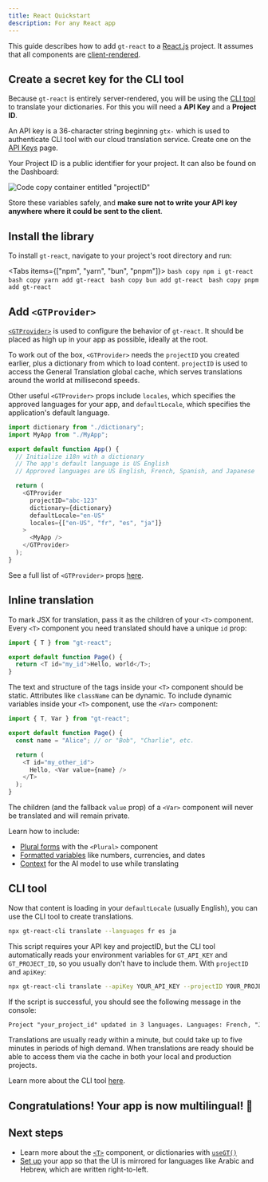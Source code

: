 ```yaml
---
title: React Quickstart
description: For any React app
---
```


This guide describes how to add `gt-react` to a [React.js](https://react.dev) project. It assumes that all components are [client-rendered](<https://react.dev/reference/rsc/use-client#noun-labs-1201738-(2)>).

## Create a secret key for the CLI tool

Because `gt-react` is entirely server-rendered, you will be using the [CLI tool](/cli) to translate your dictionaries.
For this you will need a **API Key** and a **Project ID**.

An API key is a 36-character string beginning `gtx-` which is used to authenticate CLI tool with our cloud translation service. Create one on the [API Keys](https://generaltranslation.com/dashboard/redirect/api-keys) page.

Your Project ID is a public identifier for your project. It can also be found on the Dashboard:

![Code copy container entitled "projectID"](/screenshots/project_id.png)

Store these variables safely, and **make sure not to write your API key anywhere where it could be sent to the client**.

## Install the library

To install `gt-react`, navigate to your project's root directory and run:

<Tabs items={["npm", "yarn", "bun", "pnpm"]}>
  <Tab value="npm">```bash copy npm i gt-react ```</Tab>
  <Tab value="yarn">```bash copy yarn add gt-react ```</Tab>
  <Tab value="bun">```bash copy bun add gt-react ```</Tab>
  <Tab value="pnpm">```bash copy pnpm add gt-react ```</Tab>
</Tabs>

## Add `<GTProvider>`

[`<GTProvider>`](/docs/gt-react/provider#config) is used to configure the behavior of `gt-react`. It should be placed as high up in your app as possible, ideally at the root.

To work out of the box, `<GTProvider>` needs the `projectID` you created earlier, plus a dictionary from which to load content.
`projectID` is used to access the General Translation global cache, which serves translations around the world at millisecond speeds.

Other useful `<GTProvider>` props include `locales`, which specifies the approved languages for your app, and `defaultLocale`, which specifies the application's default language.

```js copy
import dictionary from "./dictionary";
import MyApp from "./MyApp";

export default function App() {
  // Initialize i18n with a dictionary
  // The app's default language is US English
  // Approved languages are US English, French, Spanish, and Japanese

  return (
    <GTProvider
      projectID="abc-123"
      dictionary={dictionary}
      defaultLocale="en-US"
      locales={["en-US", "fr", "es", "ja"]}
    >
      <MyApp />
    </GTProvider>
  );
}
```

See a full list of `<GTProvider>` props [here](/docs/gt-react/gt-provider#config).

## Inline translation

To mark JSX for translation, pass it as the children of your `<T>` component.
Every `<T>` component you need translated should have a unique `id` prop:

```js copy
import { T } from "gt-react";

export default function Page() {
  return <T id="my_id">Hello, world</T>;
}
```

The text and structure of the tags inside your `<T>` component should be static.
Attributes like `className` can be dynamic.
To include dynamic variables inside your `<T>` component, use the `<Var>` component:

```js copy
import { T, Var } from "gt-react";

export default function Page() {
  const name = "Alice"; // or "Bob", "Charlie", etc.

  return (
    <T id="my_other_id">
      Hello, <Var value={name} />
    </T>
  );
}
```

The children (and the fallback `value` prop) of a `<Var>` component will never be translated and will remain private.

Learn how to include:

- [Plural forms](/docs/gt-react/plurals) with the `<Plural>` component
- [Formatted variables](/docs/gt-react/variables) like numbers, currencies, and dates
- [Context](/docs/gt-react#context) for the AI model to use while translating

## CLI tool

Now that content is loading in your `defaultLocale` (usually English), you can use the CLI tool to create translations.

```bash copy
npx gt-react-cli translate --languages fr es ja
```

This script requires your API key and projectID, but the CLI tool automatically reads your environment variables for `GT_API_KEY` and `GT_PROJECT_ID`, so you usually don't have to include them.
With `projectID` and `apiKey`:

```bash copy
npx gt-react-cli translate --apiKey YOUR_API_KEY --projectID YOUR_PROJECT_ID --languages fr es ja
```

If the script is successful, you should see the following message in the console:

```txt
Project "your_project_id" updated in 3 languages. Languages: French, "Japanese, Spanish. Translations are usually live within a minute. Check status: www.generaltranslation.com/dashboard.
```

Translations are usually ready within a minute, but could take up to five minutes in periods of high demand. When translations are ready should be able to access them via the cache in both your local and production projects.

Learn more about the CLI tool [here](/docs/gt-react/cli).

## Congratulations! Your app is now multilingual! 🥳

## Next steps

- Learn more about the [`<T>`](/docs/gt-react) component, or dictionaries with [`useGT()`](/docs/gt-react/dictionaries)
- [Set up](/advanced/rtl) your app so that the UI is mirrored for languages like Arabic and Hebrew, which are written right-to-left.
